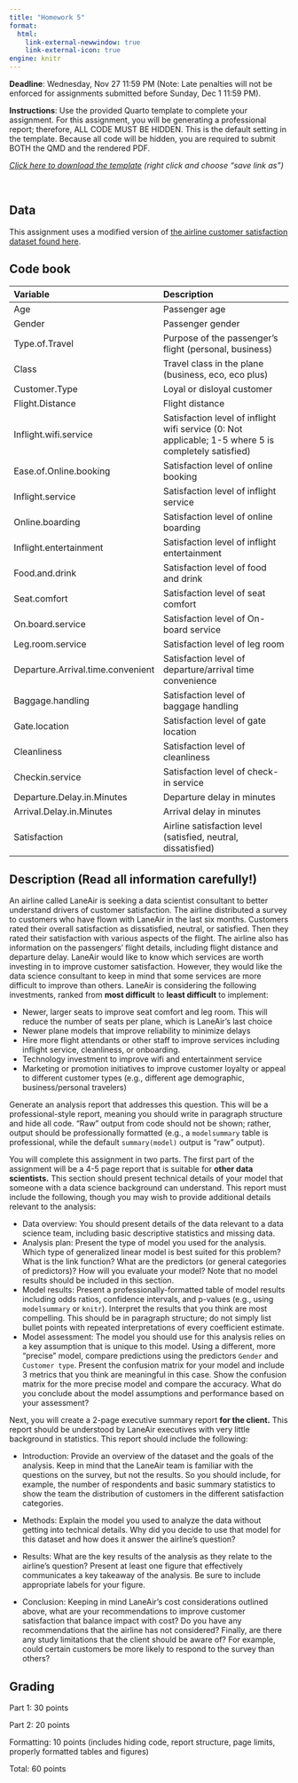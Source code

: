 ```yaml
---
title: "Homework 5"
format:
  html:
    link-external-newwindow: true
    link-external-icon: true
engine: knitr
---
```


**Deadline**: Wednesday, Nov 27 11:59 PM (Note: Late penalties will not be enforced for assignments submitted before Sunday, Dec 1 11:59 PM).

**Instructions**: Use the provided Quarto template to complete your assignment. For this assignment, you will be generating a professional report; therefore, ALL CODE MUST BE HIDDEN. This is the default setting in the template. Because all code will be hidden, you are required to submit BOTH the QMD and the rendered PDF.

[*Click here to download the template*](_IDS702HW5Template.qmd) *(right click and choose "save link as")*

 

## Data

This assignment uses a modified version of [the airline customer satisfaction dataset found here](https://www.kaggle.com/datasets/teejmahal20/airline-passenger-satisfaction).

## Code book

| Variable | Description |
|:---|:---|
| Age | Passenger age |
| Gender | Passenger gender |
| Type.of.Travel | Purpose of the passenger's flight (personal, business) |
| Class | Travel class in the plane (business, eco, eco plus) |
| Customer.Type | Loyal or disloyal customer |
| Flight.Distance | Flight distance |
| Inflight.wifi.service | Satisfaction level of inflight wifi service (0: Not applicable; 1-5 where 5 is completely satisfied) |
| Ease.of.Online.booking | Satisfaction level of online booking |
| Inflight.service | Satisfaction level of inflight service |
| Online.boarding | Satisfaction level of online boarding |
| Inflight.entertainment | Satisfaction level of inflight entertainment |
| Food.and.drink | Satisfaction level of food and drink |
| Seat.comfort | Satisfaction level of seat comfort |
| On.board.service | Satisfaction level of On-board service |
| Leg.room.service | Satisfaction level of leg room |
| Departure.Arrival.time.convenient | Satisfaction level of departure/arrival time convenience |
| Baggage.handling | Satisfaction level of baggage handling |
| Gate.location | Satisfaction level of gate location |
| Cleanliness | Satisfaction level of cleanliness |
| Checkin.service | Satisfaction level of check-in service |
| Departure.Delay.in.Minutes | Departure delay in minutes |
| Arrival.Delay.in.Minutes | Arrival delay in minutes |
| Satisfaction | Airline satisfaction level (satisfied, neutral, dissatisfied) |

## Description (Read all information carefully!)

An airline called LaneAir is seeking a data scientist consultant to better understand drivers of customer satisfaction. The airline distributed a survey to customers who have flown with LaneAir in the last six months. Customers rated their overall satisfaction as dissatisfied, neutral, or satisfied. Then they rated their satisfaction with various aspects of the flight. The airline also has information on the passengers' flight details, including flight distance and departure delay. LaneAir would like to know which services are worth investing in to improve customer satisfaction. However, they would like the data science consultant to keep in mind that some services are more difficult to improve than others. LaneAir is considering the following investments, ranked from **most difficult** to **least difficult** to implement:

-   Newer, larger seats to improve seat comfort and leg room. This will reduce the number of seats per plane, which is LaneAir's last choice
-   Newer plane models that improve reliability to minimize delays
-   Hire more flight attendants or other staff to improve services including inflight service, cleanliness, or onboarding.
-   Technology investment to improve wifi and entertainment service
-   Marketing or promotion initiatives to improve customer loyalty or appeal to different customer types (e.g., different age demographic, business/personal travelers)

Generate an analysis report that addresses this question. This will be a professional-style report, meaning you should write in paragraph structure and hide all code. "Raw" output from code should not be shown; rather, output should be professionally formatted (e.g., a `modelsummary` table is professional, while the default `summary(model)` output is "raw" output).

You will complete this assignment in two parts. The first part of the assignment will be a 4-5 page report that is suitable for **other data scientists.** This section should present technical details of your model that someone with a data science background can understand. This report must include the following, though you may wish to provide additional details relevant to the analysis:

-   Data overview: You should present details of the data relevant to a data science team, including basic descriptive statistics and missing data.
-   Analysis plan: Present the type of model you used for the analysis. Which type of generalized linear model is best suited for this problem? What is the link function? What are the predictors (or general categories of predictors)? How will you evaluate your model? Note that no model results should be included in this section.
-   Model results: Present a professionally-formatted table of model results including odds ratios, confidence intervals, and p-values (e.g., using `modelsummary` or `knitr`). Interpret the results that you think are most compelling. This should be in paragraph structure; do not simply list bullet points with repeated interpretations of every coefficient estimate.
-   Model assessment: The model you should use for this analysis relies on a key assumption that is unique to this model. Using a different, more "precise" model, compare predictions using the predictors `Gender` and `Customer type`. Present the confusion matrix for your model and include 3 metrics that you think are meaningful in this case. Show the confusion matrix for the more precise model and compare the accuracy. What do you conclude about the model assumptions and performance based on your assessment?

Next, you will create a 2-page executive summary report **for the client.** This report should be understood by LaneAir executives with very little background in statistics. This report should include the following:

-   Introduction: Provide an overview of the dataset and the goals of the analysis. Keep in mind that the LaneAir team is familiar with the questions on the survey, but not the results. So you should include, for example, the number of respondents and basic summary statistics to show the team the distribution of customers in the different satisfaction categories.

-   Methods: Explain the model you used to analyze the data without getting into technical details. Why did you decide to use that model for this dataset and how does it answer the airline's question?

-   Results: What are the key results of the analysis as they relate to the airline's question? Present at least one figure that effectively communicates a key takeaway of the analysis. Be sure to include appropriate labels for your figure.

-   Conclusion: Keeping in mind LaneAir's cost considerations outlined above, what are your recommendations to improve customer satisfaction that balance impact with cost? Do you have any recommendations that the airline has not considered? Finally, are there any study limitations that the client should be aware of? For example, could certain customers be more likely to respond to the survey than others?

## Grading

Part 1: 30 points

Part 2: 20 points

Formatting: 10 points (includes hiding code, report structure, page limits, properly formatted tables and figures)

Total: 60 points
